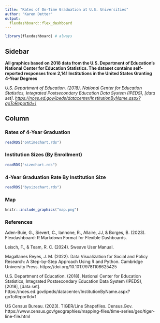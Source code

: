 ```yaml
---
title: "Rates of On-Time Graduation at U.S. Universities"
author: "Karen Detter"
output: 
  flexdashboard::flex_dashboard
---
```


```r
library(flexdashboard) # always
```

## Sidebar {.sidebar}

**All graphics based on 2018 data from the U.S. Department of Education's National Center for Education Statistics. The dataset contains self-reported responses from 2,141 Institutions in the United States Granting 4-Year Degrees**


*U.S. Department of Education. (2018). National Center for Education Statistics, Integrated Postsecondary Education Data System (IPEDS), [data set]. <https://nces.ed.gov/ipeds/datacenter/InstitutionByName.aspx?goToReportId=1>*


## Column {.tabset .tabset-fade}

### Rates of 4-Year Graduation

```r
readRDS("ontimechart.rds")
```

### Institution Sizes (By Enrollment)

```r
readRDS("sizechart.rds")
```

### 4-Year Graduation Rate By Institution Size

```r
readRDS("bysizechart.rds")
```

### Map

```r
knitr::include_graphics("map.png")
```


### References

Aden-Buie, G., Sievert, C., Iannone, R., Allaire, JJ, & Borges, B. (2023). Flexdashboard: R Markdown Format for Flexible Dashboards.

Leisch, F., & Team, R. C. (2024). Sweave User Manual.

Magallanes Reyes, J. M. (2022). Data Visualization for Social and Policy Research: A Step-by-Step Approach Using R and Python. Cambridge University Press. https://doi.org/10.1017/9781108625425

U.S. Department of Education. (2018). National Center for Education Statistics, Integrated Postsecondary Education Data System (IPEDS), [2018], [data set]. https://nces.ed.gov/ipeds/datacenter/InstitutionByName.aspx?goToReportId=1

US Census Bureau. (2023). TIGER/Line Shapefiles. Census.Gov. https://www.census.gov/geographies/mapping-files/time-series/geo/tiger-line-file.html


